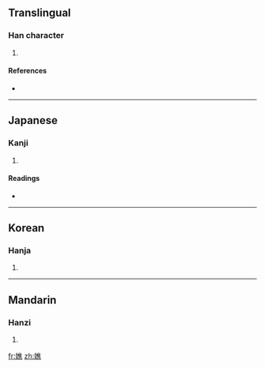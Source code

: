 ==Translingual==

===Han character===
{{Han char|rn=38|rad=女|as=12|sn=15|four=4043<sub>1</sub>|canj=女人土火 (VOGF)}}

# {{defn|Han|sort=女12}}

====References====
* {{Han ref|kx=0270.380|dkj=06705|dj=0538.340|hdz=21081.080|uh=5AF6|ud=23286|bh=E558|bd=58712}}

----

==Japanese==

===Kanji===
{{ja-kanji|grade=|rs=女12}}

# {{defn|Japanese}}

====Readings====
* {{ja-readings|on=[[せう]] (seu), [[ぜう]] (zeu)|kun=[[やつれる]] (yatsureru)}}

----

==Korean==

===Hanja===
{{ko-hanja|hangeul=초|rv=cho|mr=ch'o}}

# {{defn|Korean}}

----

==Mandarin==

===Hanzi===
{{cmn-hanzi|pin=[[jiáo]] ([[jiao2]])|wg=chiao<sup>2</sup>}}

# {{defn|Mandarin}}

[[fr:嫶]]
[[zh:嫶]]